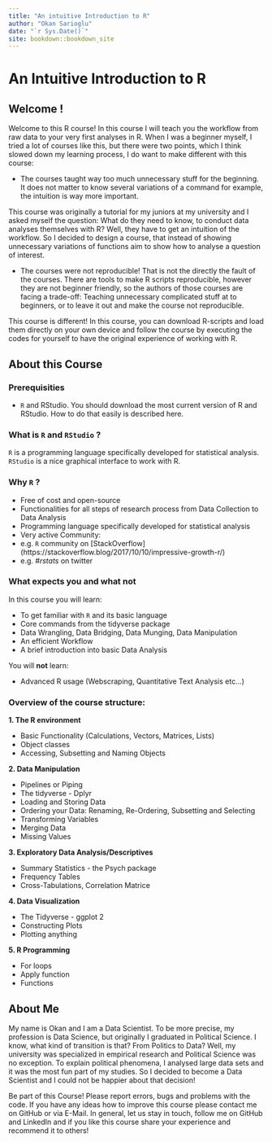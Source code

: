 ```yaml
---
title: "An intuitive Introduction to R"
author: "Okan Sarioglu"
date: "`r Sys.Date()`"
site: bookdown::bookdown_site
---
```


# An Intuitive Introduction to R

## Welcome !

Welcome to this R course! In this course I will teach you the workflow from raw data to your very first analyses in R. When I was a beginner myself, I tried a lot of courses like this, but there were two points, which I think slowed down my learning process, I do want to make different with this course:

-   The courses taught way too much unnecessary stuff for the beginning. It does not matter to know several variations of a command for example, the intuition is way more important.

This course was originally a tutorial for my juniors at my university and I asked myself the question: What do they need to know, to conduct data analyses themselves with R? Well, they have to get an intuition of the workflow. So I decided to design a course, that instead of showing unnecessary variations of functions aim to show how to analyse a question of interest.

-   The courses were not reproducible! That is not the directly the fault of the courses. There are tools to make R scripts reproducible, however they are not beginner friendly, so the authors of those courses are facing a trade-off: Teaching unnecessary complicated stuff at to beginners, or to leave it out and make the course not reproducible.

This course is different! In this course, you can download R-scripts and load them directly on your own device and follow the course by executing the codes for yourself to have the original experience of working with R.

## About this Course

### Prerequisities

-   `R` and RStudio. You should download the most current version of R and RStudio. How to do that easily is described here.

### What is `R` and `RStudio` ?

`R` is a programming language specifically developed for statistical analysis. `RStudio` is a nice graphical interface to work with R.

### Why `R` ?

-   Free of cost and open-source
-   Functionalities for all steps of research process from Data Collection to Data Analysis
-   Programming language specifically developed for statistical analysis
-   Very active Community:
-   e.g. `R` community on \[StackOverflow\] (https://stackoverflow.blog/2017/10/10/impressive-growth-r/)
-   e.g. *#rstats* on twitter

### What expects you and what not

In this course you will learn:

-   To get familiar with `R` and its basic language
-   Core commands from the tidyverse package
-   Data Wrangling, Data Bridging, Data Munging, Data Manipulation
-   An efficient Workflow
-   A brief introduction into basic Data Analysis

You will **not** learn:

-   Advanced R usage (Webscraping, Quantitative Text Analysis etc...)

### Overview of the course structure:

**1. The R environment**

-   Basic Functionality (Calculations, Vectors, Matrices, Lists)
-   Object classes
-   Accessing, Subsetting and Naming Objects

**2. Data Manipulation**

-   Pipelines or Piping
-   The tidyverse - Dplyr
-   Loading and Storing Data
-   Ordering your Data: Renaming, Re-Ordering, Subsetting and Selecting
-   Transforming Variables
-   Merging Data
-   Missing Values

**3. Exploratory Data Analysis/Descriptives**

-   Summary Statistics - the Psych package
-   Frequency Tables
-   Cross-Tabulations, Correlation Matrice

**4. Data Visualization**

-   The Tidyverse - ggplot 2
-   Constructing Plots
-   Plotting anything

**5. R Programming**

-   For loops
-   Apply function
-   Functions

## About Me

My name is Okan and I am a Data Scientist. To be more precise, my profession is Data Science, but originally I graduated in Political Science. I know, what kind of transition is that? From Politics to Data? Well, my university was specialized in empirical research and Political Science was no exception. To explain political phenomena, I analysed large data sets and it was the most fun part of my studies. So I decided to become a Data Scientist and I could not be happier about that decision!

Be part of this Course! Please report errors, bugs and problems with the code. If you have any ideas how to improve this course please contact me on GitHub or via E-Mail. In general, let us stay in touch, follow me on GitHub and LinkedIn and if you like this course share your experience and recommend it to others!
